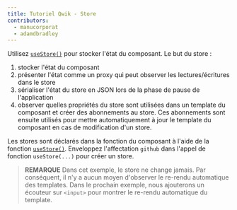```yaml
---
title: Tutoriel Qwik - Store
contributors:
  - manucorporat
  - adamdbradley
---
```


Utilisez [`useStore()`](/docs/components/state/index.mdx#usestore) pour stocker l'état du composant. Le but du store :

1. stocker l'état du composant
2. présenter l'état comme un proxy qui peut observer les lectures/écritures dans le store
3. sérialiser l'état du store en JSON lors de la phase de pause de l'application
4. observer quelles propriétés du store sont utilisées dans un template du composant et créer des abonnements au store. Ces abonnements sont ensuite utilisés pour mettre automatiquement à jour le template du composant en cas de modification d'un store.

Les stores sont déclarés dans la fonction du composant à l'aide de la fonction [`useStore()`](/docs/components/state/index.mdx#usestore). Enveloppez l'affectation `github` dans l'appel de fonction `useStore(...)` pour créer un store.

> **REMARQUE**
> Dans cet exemple, le store ne change jamais. Par conséquent, il n'y a aucun moyen d'observer le re-rendu automatique des templates. Dans le prochain exemple, nous ajouterons un écouteur sur `<input>` pour montrer le re-rendu automatique du template.
